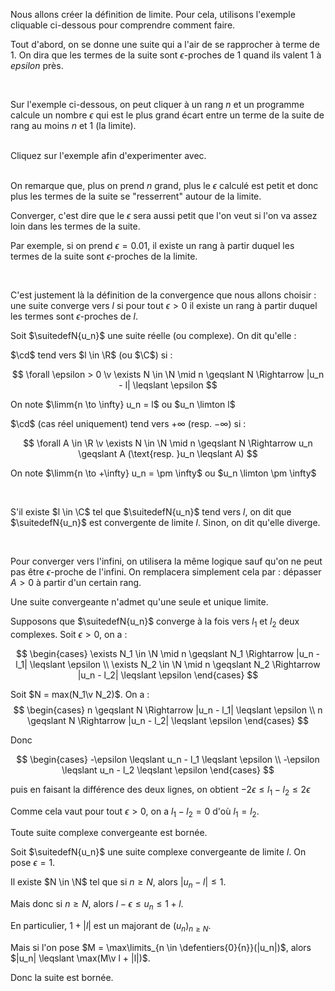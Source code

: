 


<Fil>

Nous allons créer la définition de limite. Pour cela, utilisons l'exemple cliquable ci-dessous pour comprendre comment faire.

Tout d'abord, on se donne une suite qui a l'air de se rapprocher à terme de $1$. On dira que les termes de la suite sont $\epsilon$-proches de $1$ quand ils valent $1$ à $epsilon$ près.

<br/>

Sur l'exemple ci-dessous, on peut cliquer à un rang $n$ et un programme calcule un nombre $\epsilon$ qui est le plus grand écart entre un terme de la suite de rang au moins $n$ et $1$ (la limite).

<br/>
Cliquez sur l'exemple afin d'experimenter avec.

<br/>

<IllustrationLimiteSuite/>

<br/>

On remarque que, plus on prend $n$ grand, plus le $\epsilon$ calculé est petit et donc plus les termes de la suite se "resserrent" autour de la limite. 

Converger, c'est dire que le $\epsilon$ sera aussi petit que l'on veut si l'on va assez loin dans les termes de la suite.

Par exemple, si on prend $\epsilon = 0.01$, il existe un rang à partir duquel les termes de la suite sont $\epsilon$-proches de la limite.

<br/>

C'est justement là la définition de la convergence que nous allons choisir : une suite converge vers $l$ si pour tout $\epsilon >0$ il existe un rang à partir duquel les termes sont $\epsilon$-proches de $l$.
</Fil>

<Item type='definition' titre='convergence'>

Soit $\suitedefN{u_n}$ une suite réelle (ou complexe). On dit qu'elle :

$\cd$ tend vers $l \in \R$ (ou $\C$) si : 

$$
\forall \epsilon > 0 \v \exists N \in \N \mid n \geqslant N \Rightarrow |u_n - l| \leqslant \epsilon
$$

On note $\limm{n \to \infty} u_n = l$ ou $u_n \limton l$

$\cd$ (cas réel uniquement) tend vers $+ \infty$ (resp. $- \infty$) si : 

$$
\forall A \in \R \v \exists N \in \N \mid n \geqslant N \Rightarrow u_n \geqslant A (\text{resp. }u_n \leqslant A)
$$ 

On note $\limm{n \to +\infty} u_n = \pm \infty$ ou $u_n \limton \pm \infty$

<br/>

S'il existe $l \in \C$ tel que $\suitedefN{u_n}$ tend vers $l$, on dit que $\suitedefN{u_n}$ est convergente de limite $l$. Sinon, on dit qu'elle diverge.

<br/>

Pour converger vers l'infini, on utilisera la même logique sauf qu'on ne peut pas être $\epsilon$-proche de l'infini. On remplacera simplement cela par : dépasser $A>0$ à partir d'un certain rang. 
</Item>



<Item type='proposition' titre='unicité de la limite'>

Une suite convergeante n'admet qu'une seule et unique limite.
</Item>

<Hideable type='démonstration' titre=''>

Supposons que $\suitedefN{u_n}$ converge à la fois vers $l_1$ et $l_2$ deux complexes. Soit $\epsilon > 0$, on a : 

$$
\begin{cases}
    \exists N_1 \in \N \mid n \geqslant N_1 \Rightarrow |u_n - l_1| \leqslant \epsilon
    \\
    \exists N_2 \in \N \mid n \geqslant N_2 \Rightarrow |u_n - l_2| \leqslant \epsilon
\end{cases}
$$

Soit $N = max(N_1\v N_2)$. On a : 
$$
\begin{cases}
    n \geqslant N \Rightarrow |u_n - l_1| \leqslant \epsilon
    \\
    n \geqslant N \Rightarrow |u_n - l_2| \leqslant \epsilon
\end{cases}
$$

Donc 

$$
\begin{cases} 
    -\epsilon \leqslant u_n - l_1 \leqslant \epsilon 
    \\
    -\epsilon \leqslant u_n - l_2 \leqslant \epsilon 
\end{cases}
$$
 
puis en faisant la différence des deux lignes, on obtient $-2\epsilon \leqslant l_1 - l_2 \leqslant 2\epsilon$ 

Comme cela vaut pour tout $\epsilon > 0$, on a $l_1 - l_2 = 0$ d'où $l_1 = l_2$.
</Hideable>

<Item type='proposition' titre='convergence et bornes'>

Toute suite complexe convergeante est bornée.
</Item>

<Hideable type='démonstration' titre=''>

Soit $\suitedefN{u_n}$ une suite complexe convergeante de limite $l$. On pose $\epsilon = 1$. 

Il existe $N \in \N$ tel que si $n \geqslant N$, alors $|u_n - l| \leqslant 1$. 

Mais donc si $n \geqslant N$, alors $l - \epsilon \leqslant u_n \leqslant 1 + l$. 

En particulier, $1 + |l|$ est un majorant de $(u_n)_{n \geqslant N}$. 

Mais si l'on pose $M = \max\limits_{n \in \defentiers{0}{n}}(|u_n|)$, alors $|u_n| \leqslant \max(M\v l + |l|)$. 

Donc la suite est bornée.
</Hideable>
